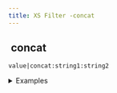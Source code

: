 ```yaml
---
title: XS Filter -concat
---
```


## <img src="../assets/docuBadge (11).png" alt="" data-size="line"> concat <a href="#xsconcat" id="xsconcat"></a>

`value|concat:string1:string2`

<details>

<summary>Examples</summary>

```javascript
"Hello"|concat:" ":"World"    // Returns "Hello World"
"user"|concat:"_":"123"       // Returns "user_123"
```

</details>
